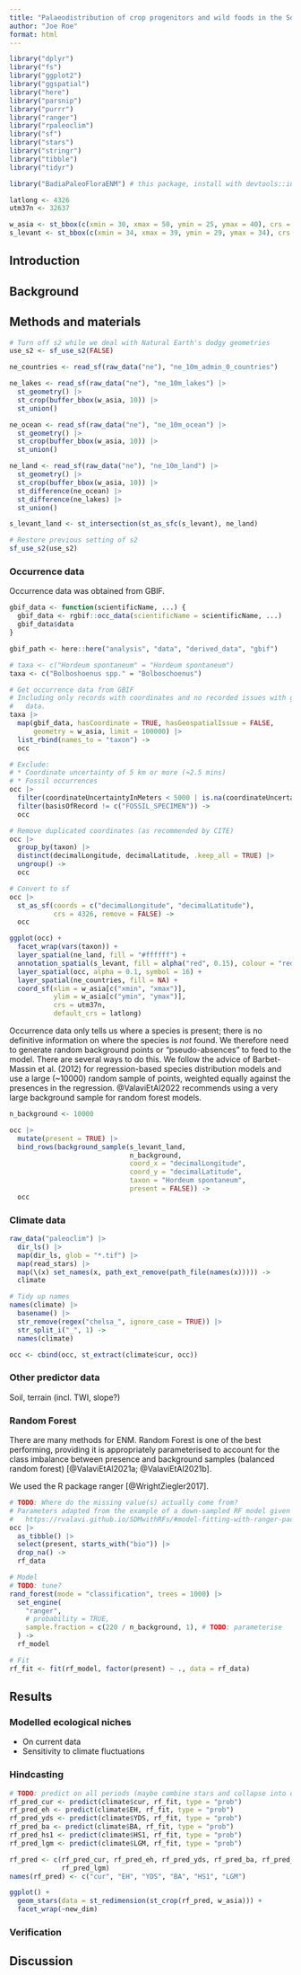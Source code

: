 ```yaml
---
title: "Palaeodistribution of crop progenitors and wild foods in the Southern Levant"
author: "Joe Roe"
format: html
---
```


```r
library("dplyr")
library("fs")
library("ggplot2")
library("ggspatial")
library("here")
library("parsnip")
library("purrr")
library("ranger")
library("rpaleoclim")
library("sf")
library("stars")
library("stringr")
library("tibble")
library("tidyr")

library("BadiaPaleoFloraENM") # this package, install with devtools::install()
```

```r
latlong <- 4326
utm37n <- 32637

w_asia <- st_bbox(c(xmin = 30, xmax = 50, ymin = 25, ymax = 40), crs = 4326)
s_levant <- st_bbox(c(xmin = 34, xmax = 39, ymin = 29, ymax = 34), crs = 4326)
```

## Introduction

## Background

## Methods and materials

```r
# Turn off s2 while we deal with Natural Earth's dodgy geometries
use_s2 <- sf_use_s2(FALSE)

ne_countries <- read_sf(raw_data("ne"), "ne_10m_admin_0_countries")

ne_lakes <- read_sf(raw_data("ne"), "ne_10m_lakes") |> 
  st_geometry() |>
  st_crop(buffer_bbox(w_asia, 10)) |>
  st_union()

ne_ocean <- read_sf(raw_data("ne"), "ne_10m_ocean") |>
  st_geometry() |>
  st_crop(buffer_bbox(w_asia, 10)) |>
  st_union()

ne_land <- read_sf(raw_data("ne"), "ne_10m_land") |> 
  st_geometry() |>
  st_crop(buffer_bbox(w_asia, 10)) |>
  st_difference(ne_ocean) |>
  st_difference(ne_lakes) |>
  st_union()

s_levant_land <- st_intersection(st_as_sfc(s_levant), ne_land)

# Restore previous setting of s2
sf_use_s2(use_s2)
```

### Occurrence data

Occurrence data was obtained from GBIF.

```r
gbif_data <- function(scientificName, ...) {
  gbif_data <- rgbif::occ_data(scientificName = scientificName, ...)
  gbif_data$data
}

gbif_path <- here::here("analysis", "data", "derived_data", "gbif")

# taxa <- c("Hordeum spontaneum" = "Hordeum spontaneum")
taxa <- c("Bolboshoenus spp." = "Bolboschoenus")

# Get occurrence data from GBIF
# Including only records with coordinates and no recorded issues with geospatial
#   data.
taxa |>
  map(gbif_data, hasCoordinate = TRUE, hasGeospatialIssue = FALSE, 
      geometry = w_asia, limit = 100000) |>
  list_rbind(names_to = "taxon") ->
  occ

# Exclude:
# * Coordinate uncertainty of 5 km or more (≈2.5 mins)
# * Fossil occurrences
occ |>
  filter(coordinateUncertaintyInMeters < 5000 | is.na(coordinateUncertaintyInMeters)) |>
  filter(basisOfRecord != c("FOSSIL_SPECIMEN")) ->
  occ

# Remove duplicated coordinates (as recommended by CITE)
occ |>
  group_by(taxon) |>
  distinct(decimalLongitude, decimalLatitude, .keep_all = TRUE) |>
  ungroup() ->
  occ

# Convert to sf
occ |>
  st_as_sf(coords = c("decimalLongitude", "decimalLatitude"), 
           crs = 4326, remove = FALSE) ->
  occ
```

```r
ggplot(occ) + 
  facet_wrap(vars(taxon)) +
  layer_spatial(ne_land, fill = "#ffffff") +
  annotation_spatial(s_levant, fill = alpha("red", 0.15), colour = "red") +
  layer_spatial(occ, alpha = 0.1, symbol = 16) +
  layer_spatial(ne_countries, fill = NA) +
  coord_sf(xlim = w_asia[c("xmin", "xmax")], 
           ylim = w_asia[c("ymin", "ymax")],
           crs = utm37n,
           default_crs = latlong)
```

<!-- TODO: following @ValaviEtAl2022, more accurate to call pseudo-absences
  "background samples" -->
Occurrence data only tells us where a species is present;
there is no definitive information on where the species is *not* found.
We therefore need to generate random background points or "pseudo-absences" to feed to the model.
There are several ways to do this. 
We follow the advice of Barbet-Massin et al. (2012) for regression-based species distribution models and use a large (~10000) random sample of points, weighted equally against the presences in the regression.
@ValaviEtAl2022 recommends using a very large background sample for random forest models.

```r
n_background <- 10000

occ |>
  mutate(present = TRUE) |>
  bind_rows(background_sample(s_levant_land, 
                              n_background,
                              coord_x = "decimalLongitude",
                              coord_y = "decimalLatitude", 
                              taxon = "Hordeum spontaneum", 
                              present = FALSE)) ->
  occ
```

### Climate data

```r
raw_data("paleoclim") |>
  dir_ls() |>
  map(dir_ls, glob = "*.tif") |>
  map(read_stars) |>
  map(\(x) set_names(x, path_ext_remove(path_file(names(x))))) ->
  climate

# Tidy up names
names(climate) |>
  basename() |>
  str_remove(regex("chelsa_", ignore_case = TRUE)) |>
  str_split_i("_", 1) ->
  names(climate)
```

```r
occ <- cbind(occ, st_extract(climate$cur, occ))
```


### Other predictor data

Soil, terrain (incl. TWI, slope?)

### Random Forest

There are many methods for ENM.
Random Forest is one of the best performing, providing it is appropriately parameterised to account for the class imbalance between presence and background samples (balanced random forest) [@ValaviEtAl2021a; @ValaviEtAl2021b].

We used the R package ranger [@WrightZiegler2017].

```r
# TODO: Where do the missing value(s) actually come from?
# Parameters adapted from the example of a down-sampled RF model given in
#   https://rvalavi.github.io/SDMwithRFs/#model-fitting-with-ranger-package
occ |>
  as_tibble() |>
  select(present, starts_with("bio")) |>
  drop_na() ->
  rf_data

# Model
# TODO: tune?
rand_forest(mode = "classification", trees = 1000) |>
  set_engine(
    "ranger",
    # probability = TRUE,
    sample.fraction = c(220 / n_background, 1), # TODO: parameterise
  ) -> 
  rf_model 

# Fit
rf_fit <- fit(rf_model, factor(present) ~ ., data = rf_data)
```

## Results

### Modelled ecological niches

* On current data
* Sensitivity to climate fluctuations

### Hindcasting

```r
# TODO: predict on all periods (maybe combine stars and collapse into dimension first?)
rf_pred_cur <- predict(climate$cur, rf_fit, type = "prob")
rf_pred_eh <- predict(climate$EH, rf_fit, type = "prob")
rf_pred_yds <- predict(climate$YDS, rf_fit, type = "prob")
rf_pred_ba <- predict(climate$BA, rf_fit, type = "prob")
rf_pred_hs1 <- predict(climate$HS1, rf_fit, type = "prob")
rf_pred_lgm <- predict(climate$LGM, rf_fit, type = "prob")

rf_pred <- c(rf_pred_cur, rf_pred_eh, rf_pred_yds, rf_pred_ba, rf_pred_hs1,
             rf_pred_lgm)
names(rf_pred) <- c("cur", "EH", "YDS", "BA", "HS1", "LGM")

ggplot() + 
  geom_stars(data = st_redimension(st_crop(rf_pred, w_asia))) + 
  facet_wrap(~new_dim)
```

### Verification

## Discussion
